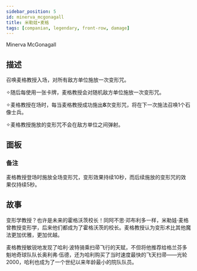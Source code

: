 ```yaml
---
sidebar_position: 5
id: minerva_mcgonagall
title: 米勒娃•麦格
tags: [companian, legendary, front-row, damage]
---
```


Minerva McGonagall

<!--truncate-->



<CardBasics cardKey={id}/>


## 描述

召唤麦格教授入场，对所有敌方单位施放一次变形咒。

✧随后每使用一张卡牌，麦格教授会对随机敌方单位施放一次变形咒。

✧麦格教授在场时，每当麦格教授成功施出**8**次变形咒，将在下一次施法召唤1个石像士兵。

✧麦格教授施放的变形咒不会在敌方单位之间弹射。

## 面板


<LevelComponent/>


<CardDynamicTable cardKey={id}/>


<CardComplexTable cardKey={id}/>


### 备注

麦格教授登场时施放全场变形咒，变形效果持续10秒，而后续施放的变形咒的效果仅持续5秒。


## 故事

变形学教授？也许是未来的霍格沃茨校长！同阿不思·邓布利多一样，米勒娃·麦格曾教授变形学，后来他们都成为了霍格沃茨的校长。麦格教授认为变形术比其他魔法更加优雅，更加优越。

麦格教授敏锐地发现了哈利·波特骑乘扫帚飞行的天赋，不但将他推荐给格兰芬多魁地奇球队队长奥利弗·伍德，还为哈利购买了当时速度最快的飞天扫帚——光轮2000，哈利也成为了一个世纪以来年龄最小的院队队员。



